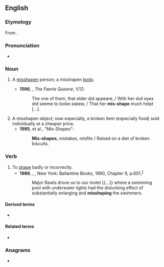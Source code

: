 ==English==

===Etymology===
From {{prefix|en|mis|shape}}.

===Pronunciation===
{{rfp|en}}
<!--[[Category:English heteronyms]]?-->
* {{a|UK}} {{IPA|en|/ˈmɪsʃeɪp/}}

===Noun===
{{en-noun}}

# {{lb|en|obsolete}} A [[misshapen]] person; a misshapen [[body]]. {{defdate|14th-17th c.}}
#* '''1596''', {{w|Edmund Spenser}}, ''The Faerie Queene'', V.12:
#*: The one of them, that elder did appeare, / With her dull eyes did seeme to looke askew, / That her '''mis-shape''' much helpt [...].
# A misshapen object; now especially, a broken item (especially food) sold individually at a cheaper price. {{defdate|from 19th c.}}
#* '''1995''', {{w|Jarvis Cocker}} et al., "Mis-Shapes":
#*: '''Mis-shapes''', mistakes, misfits / Raised on a diet of broken biscuits.

===Verb===
{{en-verb}}

# To [[shape]] badly or incorrectly. {{defdate|from 15th c.}}
#* '''1989''', {{w|John Irving}}, ''{{w|A Prayer for Owen Meany}}'', New York: Ballantine Books, 1990, Chapter 9, p.{{nbsp}}601,<sup>[https://archive.org/details/prayerforowenmea00irvi]</sup>
#*: Major Rawls drove us to our motel {{...}} where a swimming pool with underwater lights had the disturbing effect of substantially enlarging and '''misshaping''' the swimmers.

====Derived terms====
* {{l|en|misshaper}}

====Related terms====
* {{l|en|misshapen}}

===Anagrams===
* {{anagrams|en|a=aehimpss|emphasis}}